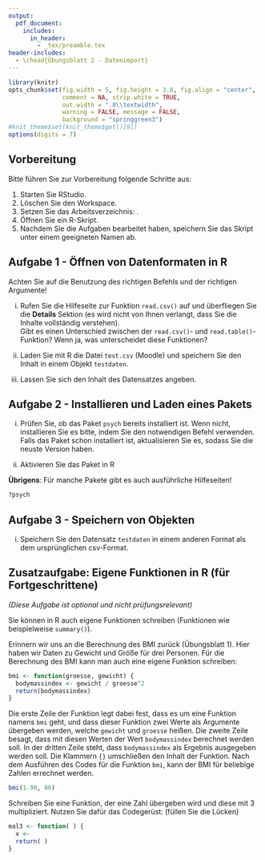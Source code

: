 ```yaml
---
output:
  pdf_document:
    includes:
      in_header: 
        - _tex/preamble.tex
header-includes:
  - \chead{Übungsblatt 2 - Datenimport}
---
```


```r
library(knitr)
opts_chunk$set(fig.width = 5, fig.height = 3.8, fig.align = "center", 
               comment = NA, strip.white = TRUE, 
               out.width = ".8\\textwidth",
               warning = FALSE, message = FALSE, 
               background = "springgreen3")
#knit_theme$set(knit_theme$get()[9])
options(digits = 7)
```

## Vorbereitung

Bitte führen Sie zur Vorbereitung folgende Schritte aus:

1.  Starten Sie RStudio.
2.  Löschen Sie den Workspace. 
3.  Setzen Sie das Arbeitsverzeichnis: \menu{Session > Set Working Directory > Choose Directory}.
3.  Öffnen Sie ein R-Skript.
4.  Nachdem Sie die Aufgaben bearbeitet haben, speichern Sie das Skript unter einem geeigneten Namen ab.

## Aufgabe 1 - Öffnen von Datenformaten in R

Achten Sie auf die Benutzung des richtigen Befehls und der richtigen Argumente!

(i) Rufen Sie die Hilfeseite zur Funktion `read.csv()` auf und überfliegen Sie die **Details** Sektion (es wird nicht von Ihnen verlangt, dass Sie die Inhalte vollständig verstehen).   
Gibt es einen Unterschied zwischen der `read.csv()`- und `read.table()`-Funktion? Wenn ja, was unterscheidet diese Funktionen?

(ii) Laden Sie mit R die Datei `test.csv` (Moodle) und speichern Sie den Inhalt in einem Objekt `testdaten`.

(iii) Lassen Sie sich den Inhalt des Datensatzes angeben. 

## Aufgabe 2 - Installieren und Laden eines Pakets

(i) Prüfen Sie, ob das Paket `psych` bereits installiert ist. Wenn nicht, installieren Sie es bitte, indem Sie den notwendigen Befehl verwenden. Falls das Paket schon installiert ist,
aktualisieren Sie es, sodass Sie die neuste Version haben.

(ii) Aktivieren Sie das Paket in R

**Übrigens**: Für manche Pakete gibt es auch ausführliche Hilfeseiten!
```r
?psych
```

## Aufgabe 3 - Speichern von Objekten

(i) Speichern Sie den Datensatz `testdaten` in einem anderen Format als dem ursprünglichen csv-Format.

## Zusatzaufgabe: Eigene Funktionen in R (für Fortgeschrittene)

*(Diese Aufgabe ist optional und nicht prüfungsrelevant)*

Sie können in R auch eigene Funktionen schreiben (Funktionen wie beispielweise `summary()`). 

Erinnern wir uns an die Berechnung des BMI zurück (Übungsblatt 1). Hier haben wir Daten zu Gewicht und Größe für drei Personen. Für die Berechnung des BMI kann man auch eine eigene Funktion schreiben:

```r
bmi <- function(groesse, gewicht) {
  bodymassindex <- gewicht / groesse^2
  return(bodymassindex)
}
```

Die erste Zeile der Funktion legt dabei fest, dass es um eine Funktion namens `bmi` geht, und dass dieser Funktion zwei Werte als Argumente übergeben werden, welche `gewicht` und `groesse` heißen. Die zweite Zeile besagt, dass mit diesen Werten der Wert `bodymassindex` berechnet werden soll. In der dritten Zeile steht, dass `bodymassindex` als Ergebnis ausgegeben werden soll. Die Klammern `{}` umschließen den Inhalt der Funktion. Nach dem Ausführen des Codes für die Funktion `bmi`, kann der BMI für beliebige Zahlen errechnet werden.

```r
bmi(1.90, 80)
```

Schreiben Sie eine Funktion, der eine Zahl übergeben wird und diese mit 3 multipliziert. Nutzen Sie dafür das Codegerüst: (füllen Sie die Lücken)

```r
mal3 <- function( ) {     
  x <- 
  return( )
}
```



